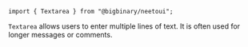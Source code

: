 `import { Textarea } from "@bigbinary/neetoui";`

`Textarea` allows users to enter multiple lines of text. It is often used for
longer messages or comments.

